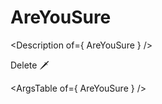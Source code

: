 

<Meta title="Components/AreYouSure" />

# AreYouSure

<Description of={ AreYouSure } />

<Canvas>
  <Story name="AreYouSure">
    <AreYouSure
      onVerify={action('onVerify')}
      onCancel={action('onCancel')}
      message="This will do bad stuff ☠️ "
    >
      <Action
        display="link"
        feel="primary"
      >
        Delete 🗡
      </Action>
    </AreYouSure>
  </Story>
</Canvas>

<ArgsTable of={ AreYouSure } />
